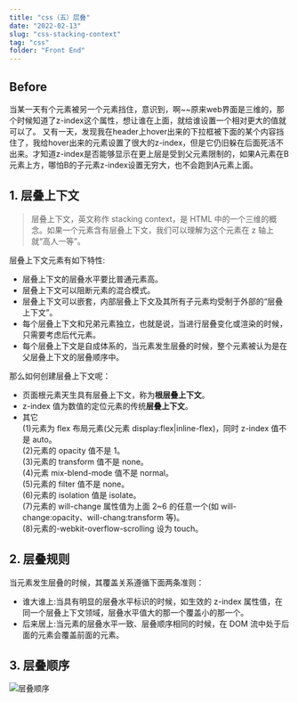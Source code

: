 ```yaml
---
title: "css（五）层叠"
date: "2022-02-13"
slug: "css-stacking-context"
tag: "css"
folder: "Front End"
---
```


## Before

当某一天有个元素被另一个元素挡住，意识到，啊~~原来web界面是三维的，那个时候知道了z-index这个属性，想让谁在上面，就给谁设置一个相对更大的值就可以了。
又有一天，发现我在header上hover出来的下拉框被下面的某个内容挡住了，我给hover出来的元素设置了很大的z-index，但是它仍旧躲在后面死活不出来。才知道z-index是否能够显示在更上层是受到父元素限制的，如果A元素在B元素上方，哪怕B的子元素z-index设置无穷大，也不会跑到A元素上面。

## 1. 层叠上下文
>层叠上下文，英文称作 stacking context，是 HTML 中的一个三维的概念。如果一个元素含有层叠上下文，我们可以理解为这个元素在 z 轴上就“高人一等”。

层叠上下文元素有如下特性:
- 层叠上下文的层叠水平要比普通元素高。
- 层叠上下文可以阻断元素的混合模式。
- 层叠上下文可以嵌套，内部层叠上下文及其所有子元素均受制于外部的“层叠上下文”。
- 每个层叠上下文和兄弟元素独立，也就是说，当进行层叠变化或渲染的时候，只需要考虑后代元素。
- 每个层叠上下文是自成体系的，当元素发生层叠的时候，整个元素被认为是在父层叠上下文的层叠顺序中。

那么如何创建层叠上下文呢：
- 页面根元素天生具有层叠上下文，称为**根层叠上下文**。
- z-index 值为数值的定位元素的传统**层叠上下文**。
- 其它  
  (1)元素为 flex 布局元素(父元素 display:flex|inline-flex)，同时 z-index 值不是 auto。  
  (2)元素的 opacity 值不是 1。  
  (3)元素的 transform 值不是 none。  
  (4)元素 mix-blend-mode 值不是 normal。  
  (5)元素的 filter 值不是 none。  
  (6)元素的 isolation 值是 isolate。  
  (7)元素的 will-change 属性值为上面 2~6 的任意一个(如 will-change:opacity、will-chang:transform 等)。  
  (8)元素的-webkit-overflow-scrolling 设为 touch。  

## 2. 层叠规则
当元素发生层叠的时候，其覆盖关系遵循下面两条准则：
- 谁大谁上:当具有明显的层叠水平标识的时候，如生效的 z-index 属性值，在同一个层叠上下文领域，层叠水平值大的那一个覆盖小的那一个。
- 后来居上:当元素的层叠水平一致、层叠顺序相同的时候，在 DOM 流中处于后面的元素会覆盖前面的元素。

## 3. 层叠顺序
![层叠顺序](./css-layers/layers-order.png)